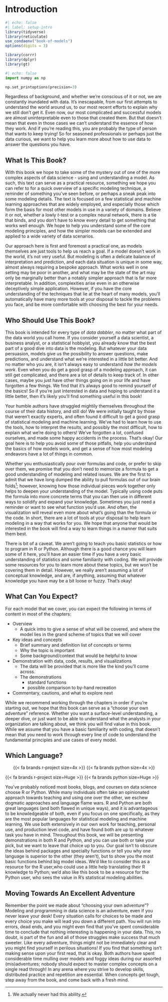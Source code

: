 # Introduction {-}

\pagenumbering{arabic}

```r
#| echo: false
#| label: setup-intro
library(tidyverse)
library(reticulate)
use_condaenv("book-of-models")
options(digits = 3)

library(corrr)
library(dplyr)
library(gt)
```

```python
#| echo: false
import numpy as np

np.set_printoptions(precision=3)
```

Regardless of background, and whether we're conscious of it or not, we are constantly inundated with data. It's inescapable, from our first attempts to understand the world around us, to our most recent efforts to explain why we still don't get it. Even now, our most complicated and successful models are almost uninterpretable even to those that created them. But that doesn't mean that even in those cases we can't understand the essence of how they work. And if you're reading this, you are probably the type of person that wants to keep trying! So for seasoned professionals or perhaps just the data curious, we want to help you learn more about how to use data to answer the questions you have. 


## What Is This Book?

With this book we hope to take some of the mystery out of one of the more complex aspects of data science - using and understanding a model. As such, this text can serve as a practical resource, something we hope you can refer to for a quick overview of a specific modeling technique, a reminder of something you've seen before, or perhaps a sneak peak into some modeling details. The text is focused on a few statistical and machine learning approaches that are widely employed, and especially those which form the basis for most other models in use in a variety of domains. Believe it or not, whether a lowly *t*-test or a complex neural network, there is a tie that binds, and you don't have to know every detail to get something that works well enough. We hope to help you understand some of the core modeling principles, and how the simpler models can be extended and applied to a wide variety of data scenarios.

Our approach here is first and foremost a practical one, as models themselves are just tools to help us reach a goal. If a model doesn't work in the world, it's not very useful. But modeling is often a delicate balance of interpretation and prediction, and each data situation is unique in some way, almost always requiring a bespoke approach. What works well in one setting may be poor in another, and what may be the state of the art may only be marginally better than a notably simpler approach that is far more interpretable. In addition, complexities arise even in an otherwise deceptively simple application. However, if you have the core understanding of the techniques that lie at the heart of many models, you'll automatically have many more tools at your disposal to tackle the problems you face, and be more comfortable with choosing the best for your needs.  


## Who Should Use This Book?

<!-- TODO: this could be shortened, but honestly seems okay as is. -->

This book is intended for every type of *data dabbler*, no matter what part of the data world you call home. If you consider yourself a data scientist, a business analyst, or a statistical hobbyist, you already know that the best part of a good dive into data is the modeling. But whatever your data persuasion, models give us the possibility to answer questions, make predictions, and understand what we're interested in a little bit better. And no matter who you are, it isn't always easy to understand *how the models work*. Even when you do get a good grasp of a modeling approach, it can still get complicated, and there are a lot of details to keep track of. In other cases, maybe you just have other things going on in your life and have forgotten a few things. We find that it's always good to remind yourself of the basics! So if you're just interested in data and hoping to understand it a little better, then it's likely you'll find something useful in this book!

Your humble authors have struggled mightily themselves throughout the course of their data history, and still do! We were initially taught by those that weren't exactly experts, and often found it difficult to get a good grasp of statistical modeling and machine learning. We've had to learn how to use the tools, how to interpret the results, and possibly the most difficult, how to explain what we're doing to others! We've forgotten a lot, confused ourselves, and made some happy accidents in the process. That's okay! Our goal here is to help you avoid some of those pitfalls, help you understand the basics of how models work, and get a sense of how most modeling endeavors have a lot of things in common. 

Whether you enthusiastically pour over formulas and code, or prefer to skip over them, we promise that you don't need to memorize a formula to get a good understanding of modeling and related issues.  We are the first to admit that we have long dumped the ability to pull formulas out of our brain folds[^formulas]; however, knowing how those individual pieces work together only helps to deepen your understanding of the model. Typically using code puts the formula into more concrete terms that you can then use in different ways to solidify and expand your knowledge. Sometimes you just need a reminder or want to see what function you'd use. And often, the visualization will reveal even more about what's going than the formula or the code. In short, there are a lot of tools at your disposal to help learn modeling in a way that works for you. We hope that anyone that would be interested in the book will find a way to learn things in a manner that suits them best.

There is bit of a caveat. We aren't going to teach you basic statistics or how to program in R or Python. Although there is a good chance you will learn some of it here, you'll have an easier time if you have a very basic understanding of statistics and some familiarity with coding. We will provide some resources for you to learn more about these topics, but we won't be covering them in detail. However, we really aren't assuming a lot of conceptual knowledge, and are, if anything, assuming that whatever knowledge you have may be a bit loose or fuzzy. That's okay! 

[^formulas]: We actually never had this ability.


## What Can You Expect?

For each model that we cover, you can expect the following in terms of content in most of the chapters:

- Overview 
  - A quick intro to give a sense of what will be covered, and where the model lies in the grand scheme of topics that we will cover

- Key ideas and concepts 
  - Brief summary and definition list of concepts or terms
  - Why the topic is important
  - Some background/context that would be helpful to know

- Demonstration with data, code, results, and visualizations 
  - The data will be provided that is more like the kind you'll come across.
  - The demonstrations
    - standard functions
    - possible comparison to by-hand recreation

- Commentary, cautions, and what to explore next 


While we recommend working through the chapters in order if you're starting out, we hope that this book can serve as a "choose your own adventure" reference. Whether you want a surface-level understanding, a deeper dive, or just want to be able to understand what the analysts in your organization are talking about, we think you will find value in this book. While we assume that you have a basic familiarity with coding, that doesn't mean that you need to work through every line of code to understand the fundamental principles and use cases of every model.


## Which Language?

::: {.content-visible when-format="html"}

<div style="text-align: center;">

{{< fa brands r-project size=4x >}}  {{< fa brands python size=4x >}}

</div>

:::

::: {.content-visible when-format="pdf"}
<!-- Tried to center this but... -->
{{< fa brands r-project size=Huge >}}  {{< fa brands python size=Huge >}} 

:::

You've probably noticed most books, blogs, and courses on data science choose R or Python. While many individuals often take an opinionated approach towards teaching and using one over the other, we eschew dogmatic approaches and language flame wars. R and Python are both great languages (and both flawed in unique ways), and it is advantageous to be knowledgeable of both, even if you focus on one specifically, as they are the most popular languages for statistical modeling and machine learning. We use both extensively in our own work for teaching, personal use, and production level code, and have found both are up to whatever task you have in mind. Throughout this book, we will be presenting demonstrations in both R and Python, and you can use both or take your pick, but we want to leave that choice up to you. Our goal isn't to obscure the ideas behind packages and specialty functions or tell you why one language is superior to the other (they aren't), but to show you the most basic functions behind big model ideas. We'd like to consider this as a resource for the R user,who could use a little help translating their R knowledge to Python; we'd also like this book to be a resource for the Python user, who sees the value in R's statistical modeling abilities.



## Moving Towards An Excellent Adventure

Remember the point we made about "choosing your own adventure"? Modeling and programming in data science is an adventure, even if you never leave your desk! Every situation calls for choices to be made and every choice you make will lead you down a different path. You will run into errors, dead ends, and you might even find that you've spent considerable time to conclude that nothing interesting is happening in your data. This, no doubt, is part of the fun and all of those struggles make success that much sweeter. Like every adventure, things might not be immediately clear and you might find yourself in perilous situations! If you find that something isn't making sense upon your first read, that is okay. Both authors have spent considerable time mulling over models and foggy ideas during our assorted (mis)adventures; nobody should expect to master complex concepts on a single read through! In any arena where you strive to develop skills, distributed practice and repetition are essential. When concepts get tough, step away from the book, and come back with a fresh mind.


